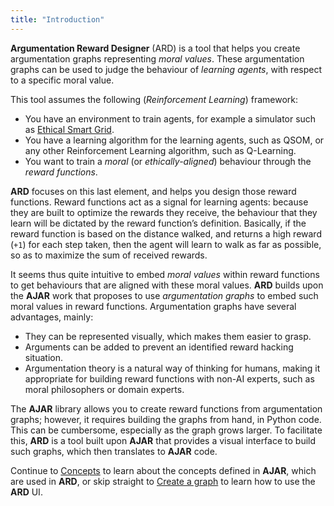 ```yaml
---
title: "Introduction"
---
```


**Argumentation Reward Designer** (ARD) is a tool that helps you create
argumentation graphs representing *moral values*. These argumentation graphs
can be used to judge the behaviour of *learning agents*, with respect to a
specific moral value.

This tool assumes the following (*Reinforcement Learning*) framework:

- You have an environment to train agents, for example a simulator such as
  [Ethical Smart Grid](https://github.com/ethicsai/ethical-smart-grid).
- You have a learning algorithm for the learning agents, such as QSOM, or
  any other Reinforcement Learning algorithm, such as Q-Learning.
- You want to train a *moral* (or *ethically-aligned*) behaviour through the
  *reward functions*.

**ARD** focuses on this last element, and helps you design those reward
functions. Reward functions act as a signal for learning agents: because they
are built to optimize the rewards they receive, the behaviour that they learn
will be dictated by the reward function's definition.
Basically, if the reward function is based on the distance walked, and returns
a high reward (`+1`) for each step taken, then the agent will learn to walk
as far as possible, so as to maximize the sum of received rewards.

It seems thus quite intuitive to embed *moral values* within reward functions
to get behaviours that are aligned with these moral values.
**ARD** builds upon the **AJAR** work that proposes to use *argumentation
graphs* to embed such moral values in reward functions.
Argumentation graphs have several advantages, mainly:

- They can be represented visually, which makes them easier to grasp.
- Arguments can be added to prevent an identified reward hacking situation.
- Argumentation theory is a natural way of thinking for humans, making it
  appropriate for building reward functions with non-AI experts, such as
  moral philosophers or domain experts.

The **AJAR** library allows you to create reward functions from argumentation
graphs; however, it requires building the graphs from hand, in Python code.
This can be cumbersome, especially as the graph grows larger. To facilitate
this, **ARD** is a tool built upon **AJAR** that provides a visual interface
to build such graphs, which then translates to **AJAR** code.

Continue to [Concepts](concepts.qmd) to learn about the concepts defined in
**AJAR**, which are used in **ARD**, or skip straight to
[Create a graph](../ui/create_graph.qmd) to learn how to use the **ARD** UI.
